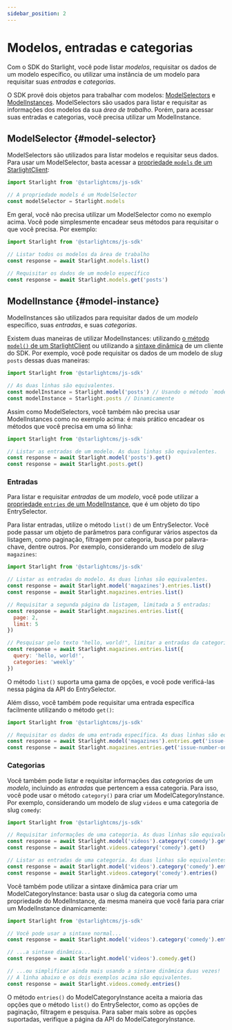 ```yaml
---
sidebar_position: 2
---
```


# Modelos, entradas e categorias

Com o SDK do Starlight, você pode listar *modelos*, requisitar os dados de um modelo específico, ou utilizar uma instância
de um modelo para requisitar suas *entradas* e *categorias*.

O SDK provê dois objetos para trabalhar com modelos: [ModelSelectors](/api/interface/ModelSelector) e
[ModelInstances](/api/interface/ModelInstance). ModelSelectors são usados para listar e requisitar as informações dos
modelos da sua *área de trabalho*. Porém, para acessar suas entradas e categorias, você precisa utilizar um ModelInstance.

## ModelSelector {#model-selector}

<APILink to="/api/interface/ModelSelector"/>

ModelSelectors são utilizados para listar modelos e requisitar seus dados. Para usar um ModelSelector, basta acessar a
[propriedade `models` de um StarlightClient](/api/interface/StarlightClient#models):

```js
import Starlight from '@starlightcms/js-sdk'

// A propriedade models é um ModelSelector
const modelSelector = Starlight.models
```

Em geral, você não precisa utilizar um ModelSelector como no exemplo acima. Você pode simplesmente encadear seus métodos
para requisitar o que você precisa. Por exemplo:

```js
import Starlight from '@starlightcms/js-sdk'

// Listar todos os modelos da área de trabalho
const response = await Starlight.models.list()

// Requisitar os dados de um modelo específico
const response = await Starlight.models.get('posts')
```

## ModelInstance {#model-instance}

<APILink to="/api/interface/ModelInstance"/>

ModelInstances são utilizados para requisitar dados de um *modelo* específico, suas *entradas*, e suas *categorias*.

Existem duas maneiras de utilizar ModelInstances: utilizando
[o método `model()` de um StarlightClient](/api/interface/StarlightClient#model) ou utilizando a
[sintaxe dinâmica](./requests-and-responses#dynamic-syntax) de um cliente do SDK. Por exemplo, você pode requisitar
os dados de um modelo de *slug* `posts` dessas duas maneiras:

```js
import Starlight from '@starlightcms/js-sdk'

// As duas linhas são equivalentes.
const modelInstance = Starlight.model('posts') // Usando o método `model()`
const modelInstance = Starlight.posts // Dinamicamente
```

Assim como ModelSelectors, você também não precisa usar ModelInstances como no exemplo acima: é mais prático encadear os
métodos que você precisa em uma só linha:

```js
import Starlight from '@starlightcms/js-sdk'

// Listar as entradas de um modelo. As duas linhas são equivalentes.
const response = await Starlight.model('posts').get()
const response = await Starlight.posts.get()
```

### Entradas

Para listar e requisitar *entradas* de um *modelo*, você pode utilizar a
[propriedade `entries` de um ModelInstance](/api/interface/ModelInstance#entries), que é um objeto do tipo EntrySelector.

Para listar entradas, utilize o método `list()` de um EntrySelector. Você pode passar um objeto de parâmetros para
configurar vários aspectos da listagem, como paginação, filtragem por categoria, busca por palavra-chave, dentre outros.
Por exemplo, considerando um modelo de *slug* `magazines`:

```js
import Starlight from '@starlightcms/js-sdk'

// Listar as entradas do modelo. As duas linhas são equivalentes.
const response = await Starlight.model('magazines').entries.list()
const response = await Starlight.magazines.entries.list()

// Requisitar a segunda página da listagem, limitada a 5 entradas:
const response = await Starlight.magazines.entries.list({
  page: 2,
  limit: 5
})

// Pesquisar pelo texto "hello, world!", limitar a entradas da categoria `weekly`:
const response = await Starlight.magazines.entries.list({
  query: 'hello, world!',
  categories: 'weekly'
})
```

O método `list()` suporta uma gama de opções, e você pode verificá-las nessa página da API do EntrySelector.

Além disso, você também pode requisitar uma entrada específica facilmente utilizando o método `get()`:

```js
import Starlight from '@starlightcms/js-sdk'

// Requisitar os dados de uma entrada específica. As duas linhas são equivalentes.
const response = await Starlight.model('magazines').entries.get('issue-number-one')
const response = await Starlight.magazines.entries.get('issue-number-one')
```

### Categorias

Você também pode listar e requisitar informações das *categorias* de um *modelo*, incluindo as *entradas* que pertencem
a essa categoria. Para isso, você pode usar o método `category()` para criar um ModelCategoryInstance. Por exemplo,
considerando um modelo de *slug* `videos` e uma categoria de slug `comedy`:

```js
import Starlight from '@starlightcms/js-sdk'

// Requisitar informações de uma categoria. As duas linhas são equivalentes.
const response = await Starlight.model('videos').category('comedy').get()
const response = await Starlight.videos.category('comedy').get()

// Listar as entradas de uma categoria. As duas linhas são equivalentes.
const response = await Starlight.model('videos').category('comedy').entries()
const response = await Starlight.videos.category('comedy').entries()
```

Você também pode utilizar a sintaxe dinâmica para criar um ModelCategoryInstance: basta usar o slug da categoria como
uma propriedade do ModelInstance, da mesma maneira que você faria para criar um ModelInstance dinamicamente:

```js
import Starlight from '@starlightcms/js-sdk'

// Você pode usar a sintaxe normal...
const response = await Starlight.model('videos').category('comedy').entries()

// ...a sintaxe dinâmica...
const response = await Starlight.model('videos').comedy.get()

// ...ou simplificar ainda mais usando a sintaxe dinâmica duas vezes!
// A linha abaixo e os dois exemplos acima são equivalentes.
const response = await Starlight.videos.comedy.entries()
```

O método `entries()` do ModelCategoryInstance aceita a maioria das opções que o método `list()` do EntrySelector, como
as opções de paginação, filtragem e pesquisa. Para saber mais sobre as opções suportadas, verifique a
página da API do ModelCategoryInstance.

